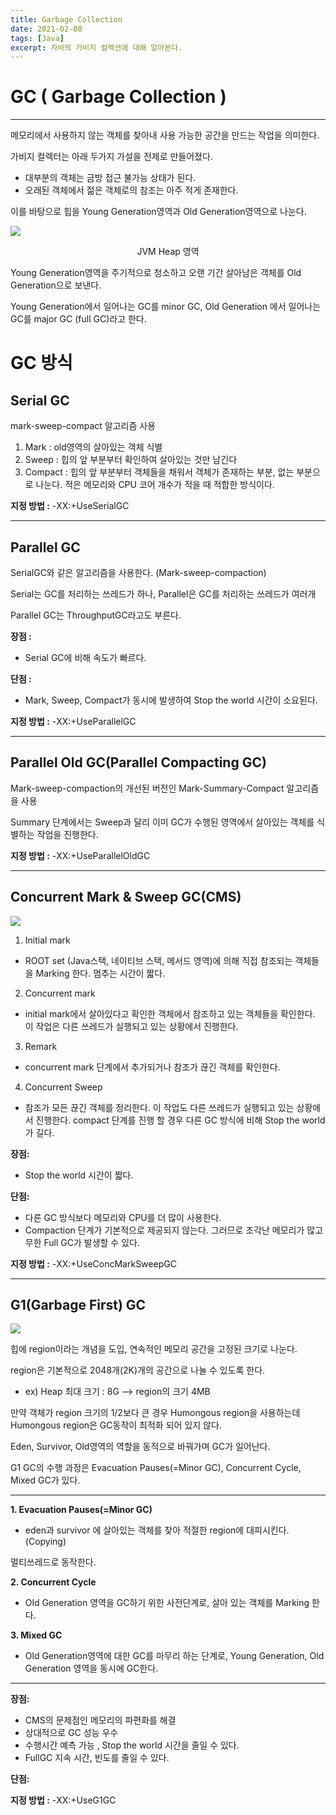 ```yaml
---
title: Garbage Collection
date: 2021-02-08
tags: [Java]
excerpt: 자바의 가비지 컬렉션에 대해 알아본다.
---
```


# GC ( Garbage Collection )
---
메모리에서 사용하지 않는 객체를 찾아내 사용 가능한 공간을 만드는 작업을 의미한다.

가비지 컬렉터는 아래 두가지 가설을 전제로 만들어졌다.

- 대부분의 객체는 금방 접근 불가능 상태가 된다.
- 오래된 객체에서 젊은 객체로의 참조는 아주 적게 존재한다.

이를 바탕으로 힙을 Young Generation영역과 Old Generation영역으로 나눈다.

![](../images/gcImage/Untitled.png)

<center> JVM Heap 영역 </center>

  Young Generation영역을 주기적으로 청소하고 오랜 기간 살아남은 객체를 Old Generation으로 보낸다.

  Young Generation에서 일어나는 GC를 minor GC, Old Generation 에서 일어나는 GC를 major GC (full GC)라고 한다.

# GC 방식

## Serial GC

mark-sweep-compact 알고리즘 사용

  1. Mark : old영역의 살아있는 객체 식별 
  2. Sweep : 힙의 앞 부분부터 확인하여 살아있는 것만 남긴다 
  3. Compact : 힙의 앞 부분부터 객체들을 채워서 객체가 존재하는 부분, 없는 부분으로 나눈다. 적은 메모리와 CPU 코어 개수가 적을 때 적합한 방식이다.

**지정 방법 :**  -XX:+UseSerialGC

---

## Parallel GC

SerialGC와 같은 알고리즘을 사용한다. (Mark-sweep-compaction)

Serial는 GC를 처리하는 쓰레드가 하나, Parallel은 GC를 처리하는 쓰레드가 여러개

Parallel GC는 ThroughputGC라고도 부른다.

**장점 :**

- Serial GC에 비해 속도가 빠르다.

**단점 :**

- Mark, Sweep, Compact가 동시에 발생하여 Stop the world 시간이 소요된다.

**지정 방법 :**  -XX:+UseParallelGC

---

## Parallel Old GC(Parallel Compacting GC)

Mark-sweep-compaction의 개선된 버전인 Mark-Summary-Compact 알고리즘을 사용

Summary 단계에서는 Sweep과 달리 이미 GC가 수행된 영역에서 살아있는 객체를 식별하는 작업을 진행한다.

**지정 방법 :**  -XX:+UseParallelOldGC

---

## Concurrent Mark & Sweep GC(CMS)

![](../images/gcImage/Untitled1.png)

1) Initial mark 
* ROOT set (Java스택, 네이티브 스택, 메서드 영역)에 의해 직접 참조되는 객체들을 Marking 한다. 멈추는 시간이 짧다.

2) Concurrent mark 
* initial mark에서 살아있다고 확인한 객체에서 참조하고 있는 객체들을 확인한다.
이 작업은 다른 쓰레드가 실행되고 있는 상황에서 진행한다. 

3) Remark 
* concurrent mark 단계에서 추가되거나 참조가 끊긴 객체를 확인한다.

4) Concurrent Sweep 
* 참조가 모든 끊긴 객체를 정리한다. 이 작업도 다른 쓰레드가 실행되고 있는 상황에서 진행한다. 
compact 단계를 진행 할 경우 다른 GC 방식에 비해 Stop the world가 길다.

**장점:**

- Stop the world 시간이  짧다.

**단점:**

- 다른 GC 방식보다 메모리와 CPU를 더 많이 사용한다.
- Compaction 단계가 기본적으로 제공되지 않는다. 그러므로 조각난 메모리가 많고 무한 Full GC가 발생할 수 있다.

**지정 방법 :**  -XX:+UseConcMarkSweepGC

---

## G1(Garbage First) GC

![](../images/gcImage/Untitled2.png)

힙에 region이라는 개념을 도입, 연속적인 메모리 공간을 고정된 크기로 나눈다.

region은 기본적으로 2048개(2K)개의 공간으로 나눌 수 있도록 한다. 

- ex) Heap 최대 크기 : 8G —> region의 크기 4MB

만약 객체가 region 크기의 1/2보다 큰 경우 Humongous region을 사용하는데 Humongous region은 GC동작이 최적화 되어 있지 않다.

Eden, Survivor, Old영역의 역할을 동적으로 바꿔가며 GC가 일어난다.

G1 GC의 수행 과정은 Evacuation Pauses(=Minor GC), Concurrent Cycle, Mixed GC가 있다.

---

**1. Evacuation Pauses(=Minor GC)**

* eden과 survivor 에 살아있는 객체를 찾아 적절한 region에 대피시킨다. (Copying)

멀티쓰레드로 동작한다.

**2. Concurrent Cycle**

* Old Generation 영역을 GC하기 위한 사전단계로, 살아 있는 객체를 Marking 한다.

**3. Mixed GC**

* Old Generation영역에 대한 GC를 마무리 하는 단계로, Young Generation, Old Generation 영역을 동시에 GC한다.

---

**장점:**

- CMS의 문제점인 메모리의 파편화를 해결
- 상대적으로 GC 성능 우수
- 수행시간 예측 가능 , Stop the world 시간을 줄일 수 있다.
- FullGC 지속 시간, 빈도를 줄일 수 있다.

**단점:**

**지정 방법 :**  -XX:+UseG1GC